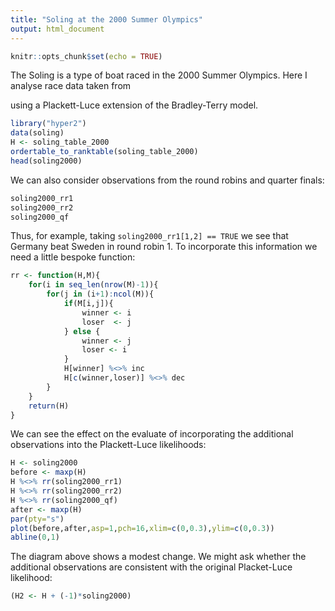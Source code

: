```yaml
---
title: "Soling at the 2000 Summer Olympics"
output: html_document
---
```


```r
knitr::opts_chunk$set(echo = TRUE)
```

The Soling is a type of boat raced in the 2000 Summer Olympics.  Here I analyse race data taken from

  \url{https://en.wikipedia.org/w/index.php?title=Sailing_at_the_2000_Summer_Olympics_\%E2\%80\%93_Soling&oldid=945362535}

using a Plackett-Luce extension of the Bradley-Terry model.



```r
library("hyper2")
data(soling)
H <- soling_table_2000
ordertable_to_ranktable(soling_table_2000)
head(soling2000)
```

We can also consider observations from the round robins and quarter finals:

```r
soling2000_rr1
soling2000_rr2
soling2000_qf
```

Thus, for example, taking `soling2000_rr1[1,2] == TRUE` we see that
Germany beat Sweden in round robin 1.  To incorporate this information
we need a little bespoke function:

```r
rr <- function(H,M){
	for(i in seq_len(nrow(M)-1)){
		for(j in (i+1):ncol(M)){
			if(M[i,j]){
				winner <- i
				loser  <- j
			} else {
				winner <- j
				loser <- i
			}
			H[winner] %<>% inc
			H[c(winner,loser)] %<>% dec
		}
	}
	return(H)
}
```

We can see the effect on the evaluate of incorporating the additional
observations into the Plackett-Luce likelihoods:

```r
H <- soling2000
before <- maxp(H)
H %<>% rr(soling2000_rr1)
H %<>% rr(soling2000_rr2)
H %<>% rr(soling2000_qf)
after <- maxp(H)
par(pty="s")
plot(before,after,asp=1,pch=16,xlim=c(0,0.3),ylim=c(0,0.3))
abline(0,1)
```

The diagram above shows a modest change.  We might ask whether the
additional observations are consistent with the original Placket-Luce
likelihood:

```r
(H2 <- H + (-1)*soling2000)
```


